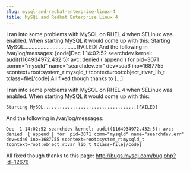 ```yaml
---
slug: mysql-and-redhat-enterprise-linux-4
title: MySQL and Redhat Enterprise Linux 4
---
```

<p>I ran into some problems with MySQL on RHEL 4 when SELinux was enabled. When starting MySQL it would come up with this: Starting MySQL&#8230;&#8230;&#8230;&#8230;&#8230;&#8230;&#8230;&#8230;&#8230;&#8230;&#8230;..[FAILED] And the following in /var/log/messages: [code]Dec 1 14:02:52 searchdev kernel: audit(1164934972.432:5): avc: denied { append } for pid=3071 comm="mysqld" name="searchdev.err" dev=sda6 ino=1687755 scontext=root:system_r:mysqld_t tcontext=root:object_r:var_lib_t tclass=file[/code] All fixed though thanks to [&hellip;]</p>


<!--truncate-->
I ran into some problems with MySQL on RHEL 4 when SELinux was enabled. When starting MySQL it would come up with this:  

```
Starting MySQL...................................[FAILED]
```
And the following in /var/log/messages:  

```
Dec  1 14:02:52 searchdev kernel: audit(1164934972.432:5): avc:  denied  { append } for  pid=3071 comm="mysqld" name="searchdev.err" dev=sda6 ino=1687755 scontext=root:system_r:mysqld_t tcontext=root:object_r:var_lib_t tclass=file[/code]  
```

All fixed though thanks to this page: <a target="_blank" href="http://bugs.mysql.com/bug.php?id=12676">http://bugs.mysql.com/bug.php?id=12676</a>  

